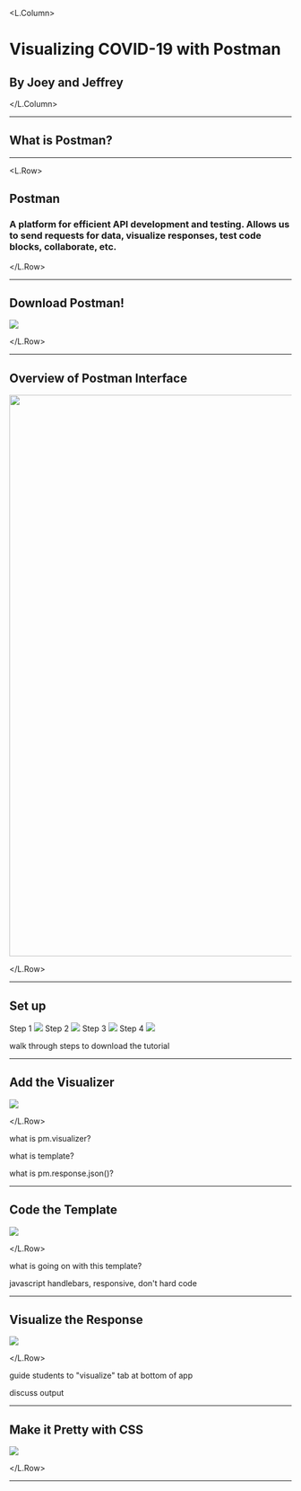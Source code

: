 

<!-- joey's components -->


<L.Column>

# Visualizing COVID-19 with Postman
## By Joey and Jeffrey 

</L.Column>

---

## What is Postman?

---

<L.Row>

## Postman

### A platform for efficient API development and testing. Allows us to send requests for data, visualize responses, test code blocks, collaborate, etc.

</L.Row>

---


<Background />
<L.Row>

## Download Postman!

<img src={pm_icon}><a href='https://www.postman.com/downloads/'></a></img>

</L.Row>

---


<Background />
<L.Row>

## Overview of Postman Interface

<img src={pm_screen} height='1000px' />

</L.Row>

---


<Background />

## Set up

<FlexContainer>
  <FlexItem padding='.5em'>
    <span>Step 1</span>
    <img src={new_button} />
  </FlexItem>
  <FlexItem padding='.5em'>
    <span>Step 2</span>
    <img src={templates} />
  </FlexItem>
  <FlexItem padding='.5em'>
    <span>Step 3</span>
    <img src={search} />
  </FlexItem>
  <FlexItem padding='.5em'>
    <span>Step 4</span>
    <img src={howto} />
  </FlexItem>
</FlexContainer>

<Notes>
<p>walk through steps to download the tutorial</p>
</Notes>

---


<Background />
<L.Row>

## Add the Visualizer

<img src={visualizer} />

</L.Row>

<Notes>
<p>what is pm.visualizer?</p>
<p>what is template?</p>
<p>what is pm.response.json()?</p>
</Notes>

---


<Background />
<L.Row>

## Code the Template

<img src={template} />

</L.Row>

<Notes>
<p>what is going on with this template?</p>
<p>javascript handlebars, responsive, don't hard code</p>
</Notes>

---


<Background />
<L.Row>

## Visualize the Response

<img src={visualize_1} />

</L.Row>

<Notes>
<p>guide students to "visualize" tab at bottom of app</p>
<p>discuss output</p>
</Notes>

---


<Background />
<L.Row>

## Make it Pretty with CSS

<img src={pretty} />

</L.Row>

---

